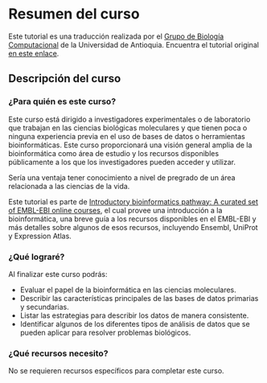 # Resumen del curso {.unnumbered}

::: {.callout-note}
Este tutorial es una traducción realizada por el [Grupo de Biología
Computacional](https://biologia-computacional.github.io/) de la Universidad
de Antioquia. Encuentra el tutorial original [en este
enlace](https://www.ebi.ac.uk/training/online/courses/bioinformatics-terrified/).
:::

## Descripción del curso

### ¿Para quién es este curso?

Este curso está dirigido a investigadores experimentales o de laboratorio
que trabajan en las ciencias biológicas moleculares y que tienen poca o
ninguna experiencia previa en el uso de bases de datos o herramientas
bioinformáticas. Este curso proporcionará una visión general amplia de la
bioinformática como área de estudio y los recursos disponibles públicamente
a los que los investigadores pueden acceder y utilizar.

Sería una ventaja tener conocimiento a nivel de pregrado de un área
relacionada a las ciencias de la vida.

Este tutorial es parte de
[Introductory bioinformatics pathway: A curated set of EMBL-EBI online
courses](https://www.ebi.ac.uk/training/online/courses/introductory-bioinformatics-pathway/),
el cual provee una introducción a la bioinformática, una breve guía a los
recursos disponibles en el EMBL-EBI y más detalles sobre algunos de esos
recursos, incluyendo Ensembl, UniProt y Expression Atlas.

### ¿Qué lograré?

Al finalizar este curso podrás:

- Evaluar el papel de la bioinformática en las ciencias moleculares.
- Describir las características principales de las bases de datos primarias
  y secundarias.
- Listar las estrategias para describir los datos de manera consistente.
- Identificar algunos de los diferentes tipos de análisis de datos que se
  pueden aplicar para resolver problemas biológicos.

### ¿Qué recursos necesito?

No se requieren recursos específicos para completar este curso.
